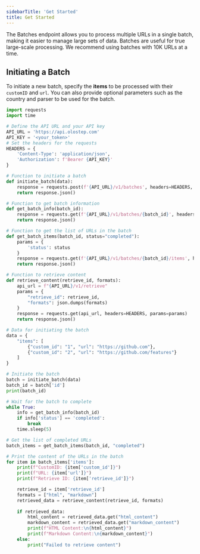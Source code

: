 ```yaml
---
sidebarTitle: 'Get Started'
title: Get Started
---
```

The Batches endpoint allows you to process multiple URLs in a single batch, making it easier to manage large sets of data.
Batches are useful for true large-scale processing. We recommend using batches with 10K URLs at a time.

## Initiating a Batch

To initiate a new batch, specify the **items** to be processed with their `customID` and `url`. You can also provide optional parameters such as the country and parser to be used for the batch.

<CodeGroup>

```python crawl.py
import requests
import time

# Define the API URL and your API key
API_URL = 'https://api.olostep.com'
API_KEY = '<your_token>'
# Set the headers for the requests
HEADERS = {
    'Content-Type': 'application/json',
    'Authorization': f'Bearer {API_KEY}'
}

# Function to initiate a batch
def initiate_batch(data):
    response = requests.post(f'{API_URL}/v1/batches', headers=HEADERS, json=data)
    return response.json()

# Function to get batch information
def get_batch_info(batch_id):
    response = requests.get(f'{API_URL}/v1/batches/{batch_id}', headers=HEADERS)
    return response.json()

# Function to get the list of URLs in the batch
def get_batch_items(batch_id, status="completed"):
    params = {
        'status': status
    }
    response = requests.get(f'{API_URL}/v1/batches/{batch_id}/items', headers=HEADERS, params=params)
    return response.json()

# Function to retrieve content
def retrieve_content(retrieve_id, formats):
    api_url = f"{API_URL}/v1/retrieve"
    params = {
        "retrieve_id": retrieve_id,
        "formats": json.dumps(formats)
    }
    response = requests.get(api_url, headers=HEADERS, params=params)
    return response.json()

# Data for initiating the batch
data = {
    "items": [
        {"custom_id": "1", "url": "https://github.com"},
        {"custom_id": "2", "url": "https://github.com/features"}
    ]
}

# Initiate the batch
batch = initiate_batch(data)
batch_id = batch['id']
print(batch_id)

# Wait for the batch to complete
while True:
    info = get_batch_info(batch_id)
    if info['status'] == 'completed':
        break
    time.sleep(5)

# Get the list of completed URLs
batch_items = get_batch_items(batch_id, "completed")

# Print the content of the URLs in the batch
for item in batch_items['items']:
    print(f"CustomID: {item['custom_id']}")
    print(f"URL: {item['url']}")
    print(f"Retrieve ID: {item['retrieve_id']}")

    retrieve_id = item['retrieve_id']
    formats = ["html", "markdown"]
    retrieved_data = retrieve_content(retrieve_id, formats)
    
    if retrieved_data:
        html_content = retrieved_data.get("html_content")
        markdown_content = retrieved_data.get("markdown_content")
        print(f"HTML Content:\n{html_content}")
        print(f"Markdown Content:\n{markdown_content}")
    else:
        print("Failed to retrieve content")
```

</CodeGroup>